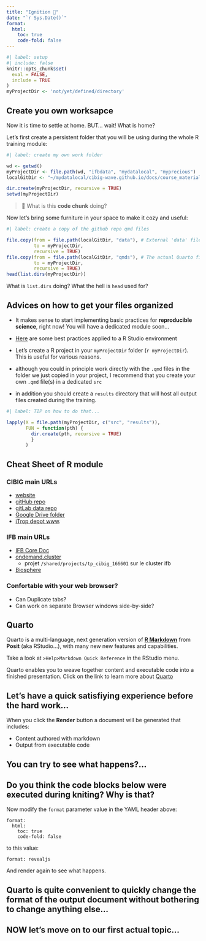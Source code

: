 ```yaml
---
title: "Ignition 🚀"
date: "`r Sys.Date()`"
format: 
  html:
    toc: true
    code-fold: false
---
```


```r
#| label: setup
#| include: false
knitr::opts_chunk$set(
  eval = FALSE,
  include = TRUE
)
myProjectDir <- 'not/yet/defined/directory'
```

## Create you own worksapce

Now it is time to settle at home. BUT... wait! What is home?

Let's first create a persistent folder that you will be using during the whole R training module:

```r
#| label: create my own work folder

wd <- getwd()
myProjectDir <- file.path(wd, "ifbdata", "mydatalocal", "myprecious")
localGitDir <- "~/mydatalocal/cibig-wave.github.io/docs/course_materials/R"

dir.create(myProjectDir, recursive = TRUE)
setwd(myProjectDir)
```

> 🥺 What is this **code chunk** doing?

Now let's bring some furniture in your space to make it cozy and useful:

```r
#| label: create a copy of the github repo qmd files

file.copy(from = file.path(localGitDir, "data"), # External 'data' files for our playground
          to = myProjectDir,
          recursive = TRUE)
file.copy(from = file.path(localGitDir, "qmds"), # The actual Quarto files we will be studying
          to = myProjectDir,
          recursive = TRUE)
head(list.dirs(myProjectDir))
```

What is `list.dirs` doing? What the hell is `head` used for?

## Advices on how to get your files organized

-   It makes sense to start implementing basic practices for **reproducible science**, right now! You will have a dedicated module soon...

-   [Here](https://swcarpentry.github.io/r-novice-gapminder/02-project-intro.html) are some best practices applied to a R Studio environment

-   Let's create a R project in your `myProjectDir` folder (`r myProjectDir`). This is useful for various reasons.

-   although you could in principle work directly with the `.qmd` files in the folder we just copied in your project, I recommend that you create your own `.qmd` file(s) in a dedicated `src`

-   in addition you should create a `results` directory that will host all output files created during the training.

```r
#| label: TIP on how to do that...

lapply(X = file.path(myProjectDir, c("src", "results")),
       FUN = function(pth) {
         dir.create(pth, recursive = TRUE)
         }
       )
```






## Cheat Sheet of R module

### CIBIG main URLs

  - [website](https://cibig-wave.github.io/)
  - [gitHub repo](https://github.com/CIBiG-wave/cibig-wave.github.io/tree/gh-pages)
  - [gitLab data repo](https://forge.ird.fr/diade/cibig-wave-data)
  - [Google Drive folder](https://drive.google.com/drive/folders/1ohTyaFYsGwPAy_Sv7UvCDlEZj9SV-9bB?usp=drive_link)
  - [iTrop depot www](https://itrop.ird.fr/trainingts/).
  
### IFB main URLs

  - [IFB Core Doc](https://ifb-elixirfr.gitlab.io/cluster/doc/)
  - [ondemand.cluster](https://ondemand.cluster.france-bioinformatique.fr/)
    * projet `/shared/projects/tp_cibig_166601` sur le cluster ifb
  - [Biosphere](https://biosphere.france-bioinformatique.fr/)
  
### Confortable with your web browser?
  - Can Duplicate tabs?
  - Can work on separate Browser windows side-by-side?

## Quarto

Quarto is a multi-language, next generation version of [**R Markdown**](https://rmarkdown.rstudio.com/lesson-1.html) from **Posit** (aka RStudio...), with many new new features and capabilities.

Take a look at `>Help>Markdown Quick Reference` in the RStudio menu.

Quarto enables you to weave together content and executable code into a finished presentation. Click on the link to learn more about [Quarto](https://quarto.org/docs/get-started/hello/rstudio.html)

## Let's have a quick satisfiying experience before the hard work...

When you click the **Render** button a document will be generated that includes:

-   Content authored with markdown
-   Output from executable code

::: callout-important
## You can try to see what happens?...
:::

::: callout-tip
## Do you think the code blocks below were executed during kniting? Why is that?
:::

Now modify the `format` parameter value in the YAML header above:

```         
format: 
  html:
    toc: true
    code-fold: false
```

to this value:
```         
format: revealjs
```

And render again to see what happens.

::: callout-important
## Quarto is quite convenient to quickly change the format of the output document without bothering to change anything else...
:::


## NOW let's move on to our first actual topic...
